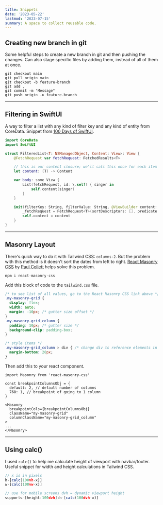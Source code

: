 ```yaml
---
title: Snippets
date: '2023-05-22'
lastmod: '2023-07-15'
summary: A space to collect reusable code.
---
```


## Creating new branch in git

Some helpful steps to create a new branch in git and then pushing the changes. Can also stage specific files by adding them, instead of all of them at once.

```git
git checkout main
git pull origin main
git checkout -b feature-branch
git add .
git commit -m "Message"
git push origin -u feature-branch
```

---

## Filtering in SwiftUI

A way to filter a list with any kind of filter key and any kind of entity from CoreData. Snippet from [100 Days of SwiftUI](https://www.hackingwithswift.com/books/ios-swiftui/dynamically-filtering-fetchrequest-with-swiftui).

```swift:FilteredList.swift
import CoreData
import SwiftUI

struct FilteredList<T: NSManagedObject, Content: View>: View {
    @FetchRequest var fetchRequest: FetchedResults<T>

    // this is our content closure; we'll call this once for each item in the list
    let content: (T) -> Content

    var body: some View {
        List(fetchRequest, id: \.self) { singer in
            self.content(singer)
        }
    }

    init(filterKey: String, filterValue: String, @ViewBuilder content: @escaping (T) -> Content) {
        _fetchRequest = FetchRequest<T>(sortDescriptors: [], predicate: NSPredicate(format: "%K BEGINSWITH %@", filterKey, filterValue))
        self.content = content
    }
}
```

---

## Masonry Layout

There's quick way to do it with Tailwind CSS: `columns-2`. But the problem with this method is it doesn't sort the dates from left to right. [React Masonry CSS](https://www.npmjs.com/package/react-masonry-css) by [Paul Collett](https://github.com/paulcollett) helps solve this problem.

```js showlinenumbers={false}
npm i react-masonry-css
```

Add this block of code to the `tailwind.css` file.

```css:tailwind.css
/* to see list of all values, go to the React Masonry CSS link above */
.my-masonry-grid {
  display: flex;
  width: auto;
  margin: -10px; /* gutter size offset */
}
.my-masonry-grid_column {
  padding: 10px; /* gutter size */
  background-clip: padding-box;
}

/* style items */
.my-masonry-grid_column > div { /* change div to reference elements in <Masonry> */
  margin-bottom: 20px;
}
```

Then add this to your react component.

```tsx:index.tsx
import Masonry from 'react-masonry-css'

const breakpointColumnsObj = {
  default: 2, // default number of columns
  768: 1, // breakpoint of going to 1 column
}

<Masonry
  breakpointCols={breakpointColumnsObj}
  className="my-masonry-grid"
  columnClassName="my-masonry-grid_column"
>
...
</Masonry>
```

---

## Using calc()

I used `calc()` to help me calculate height of viewport with navbar/footer. Useful snippet for width and height calculations in Tailwind CSS.

```js
// x is in pixels
h-[calc(100vh-x)]
w-[calc(100vw-x)]

// use for mobile screens dvh = dynamic viewport height
supports-[height:100dvh]:h-[calc(100dvh-x)]
```
